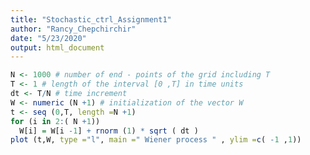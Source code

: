 ---
title: "Stochastic_ctrl_Assignment1"
author: "Rancy_Chepchirchir"
date: "5/23/2020"
output: html_document
---

```{r}
N <- 1000 # number of end - points of the grid including T
T <- 1 # length of the interval [0 ,T] in time units
dt <- T/N # time increment
W <- numeric (N +1) # initialization of the vector W
t <- seq (0,T, length =N +1)
for (i in 2:( N +1))
  W[i] = W[i -1] + rnorm (1) * sqrt ( dt )
plot (t,W, type ="l", main =" Wiener process " , ylim =c( -1 ,1))
```

